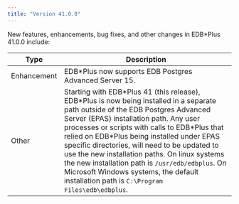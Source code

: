 ```yaml
---
title: "Version 41.0.0"
---
```


New features, enhancements, bug fixes, and other changes in EDB*Plus 41.0.0 include:

| Type        | Description                                                    |
| ----------- | -------------------------------------------------------------- | 
| Enhancement | EDB\*Plus now supports EDB Postgres Advanced Server 15. |
| Other       | Starting with EDB\*Plus 41 (this release), EDB\*Plus is now being installed in a separate path outside of the EDB Postgres Advanced Server (EPAS) installation path.  Any user processes or scripts with calls to EDB\*Plus that relied on EDB\*Plus being installed under EPAS specific directories, will need to be updated to use the new installation paths. On linux systems the new installation path is `/usr/edb/edbplus`. On Microsoft Windows systems, the default installation path is `C:\Program Files\edb\edbplus`. |

